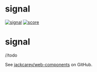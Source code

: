 # signal
[![signal](https://jsr.io/badges/@web-components/signal)](https://jsr.io/@web-components/signal) [![score](https://jsr.io/badges/@web-components/signal/score)](https://jsr.io/@web-components/signal/score)
# signal

 //todo

See [jackcarey/web-components](https://github.com/jackcarey/web-components) on GitHub.
